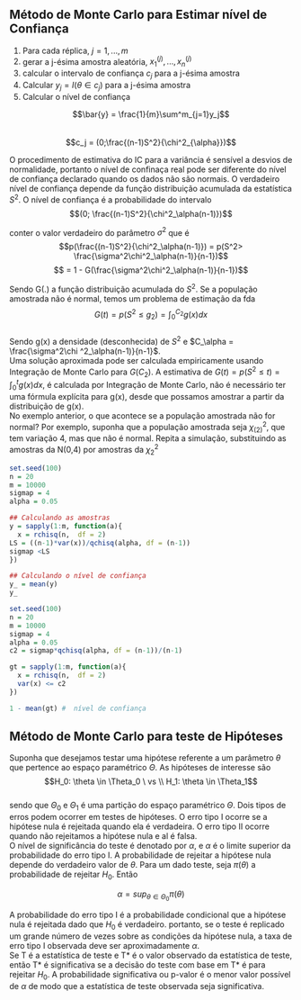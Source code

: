 ## Método de Monte Carlo para Estimar nível de Confiança

1. Para cada réplica, $j = 1,...,m$  
  1. gerar a j-ésima amostra aleatória, $x^{(j)}_1,..., x^{(j)}_n$  
  2. calcular o intervalo de confiança $c_j$ para a j-ésima amostra  
  3. Calcular $y_j = I(\theta \in c_j)$ para a j-ésima amostra
2. Calcular o nível de confiança

$$\bar{y} = \frac{1}{m}\sum^m_{j=1}y_j$$  
$$c_j = (0;\frac{(n-1)S^2}{\chi^2_{\alpha}})$$

O procedimento de estimativa do IC para a variância é sensível a desvios de normalidade, portanto o nível de confinaça real pode ser diferente do nível de confiança declarado quando os dados não são normais. O verdadeiro nível de confiança depende da função distribuição acumulada da estatística $S^2$. O nível de confiança é a probabilidade do intervalo  
$$(0; \frac{(n-1)S^2}{\chi^2_\alpha(n-1)})$$

conter o valor verdadeiro do parâmetro $\sigma^2$ que é   
$$p(\frac{(n-1)S^2}{\chi^2_\alpha(n-1)}) = p(S^2> \frac{\sigma^2\chi^2_\alpha(n-1)}{n-1})$$
$$ = 1 - G(\frac{\sigma^2\chi^2_\alpha(n-1)}{n-1})$$  

Sendo G(.) a função distribuição acumulada do $S^2$. Se a população amostrada não é normal, temos um problema de estimação da fda  
$$G(t)= p(S^2 \leq g_ 2) = \int^{C_ 2}_ 0g(x)dx$$   
Sendo g(x) a densidade (desconhecida) de $S^2$ e $C_\alpha = \frac{\sigma^2\chi ^2_\alpha(n-1)}{n-1}$.  
Uma solução aproximada pode ser calculada empiricamente usando Integração de Monte Carlo para $G(C_2)$. A estimativa de $G(t) = p(S^2 \leq t) = \int^t_0g(x)dx$, é calculada por Integração de Monte Carlo, não é necessário ter uma fórmula explícita para g(x), desde que possamos amostrar a partir da distribuição de g(x).  
No exemplo anterior, o que acontece se a população amostrada não for normal? Por exemplo, suponha que a população amostrada seja $\chi^2_{(2)}$, que tem variação 4, mas que não é normal. Repita a simulação, substituindo as amostras da N(0,4) por amostras da $\chi^2_{2}$

```r
set.seed(100)
n = 20  
m = 10000
sigmap = 4
alpha = 0.05  

## Calculando as amostras
y = sapply(1:m, function(a){
  x = rchisq(n,  df = 2)
LS = ((n-1)*var(x))/qchisq(alpha, df = (n-1))
sigmap <LS
})

## Calculando o nível de confiança
y_ = mean(y)
y_


```

```r
set.seed(100)
n = 20  
m = 10000
sigmap = 4
alpha = 0.05  
c2 = sigmap*qchisq(alpha, df = (n-1))/(n-1)

gt = sapply(1:m, function(a){
  x = rchisq(n,  df = 2)
  var(x) <= c2
})

1 - mean(gt) #  nível de confiança
```

## Método de Monte Carlo para teste de Hipóteses

Suponha que desejamos testar uma hipótese referente a um parâmetro $\theta$ que pertence ao espaço paramétrico $\Theta$. As hipóteses de interesse são  
$$H_0: \theta \in \Theta_0 \ vs \\ H_1: \theta \in \Theta_1$$  
sendo que $\Theta_0$ e $\Theta_1$ é uma partição do espaço paramétrico $\Theta$. Dois tipos de erros podem ocorrer em testes de hipóteses. O erro tipo I ocorre se a hipótese nula é rejeitada quando ela é verdadeira. O erro tipo II ocorre quando não rejeitamos a hipótese nula e al é falsa.  
O nível de significância do teste é denotado por $\alpha$, e $\alpha$ é o limite superior da probabilidade do erro tipo I. A probabilidade de rejeitar a hipótese nula depende do verdadeiro valor de $\theta$. Para um dado teste, seja $\pi(\theta)$ a probabilidade de rejeitar $H_0$. Então  

$$\alpha = sup_{\theta \in \Theta_0}\pi(\theta)$$  

A probabilidade do erro tipo I é a probabilidade condicional que a hipótese nula é rejeitada dado que $H_0$ é verdadeiro. portanto, se o teste é replicado um grande número de vezes sobre as condições da hipótese nula, a taxa de erro tipo I observada deve ser aproximadamente $\alpha$.  
Se T é a estatística de teste e T* é o valor observado da estatística de teste, então T* é significativa se a decisão do teste com base em T* é para rejeitar $H_0$. A probabilidade significativa ou p-valor é o menor valor possível de $\alpha$ de modo que a estatística de teste observada seja significativa.
